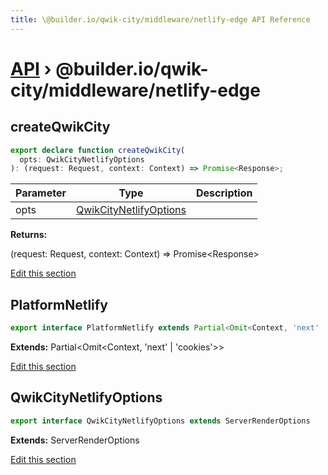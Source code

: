 ```yaml
---
title: \@builder.io/qwik-city/middleware/netlify-edge API Reference
---
```


<h1><a href="/api">API</a> &rsaquo; @builder.io/qwik-city/middleware/netlify-edge</h1>

<h2 id="createqwikcity" title="function - createQwikCity" data-kind="function" data-kind-label="F"><a aria-hidden="true" tabindex="-1" href="#createqwikcity"><span class="icon icon-link"></span></a>createQwikCity</h2>

```typescript
export declare function createQwikCity(
  opts: QwikCityNetlifyOptions
): (request: Request, context: Context) => Promise<Response>;
```

| Parameter | Type                                              | Description |
| --------- | ------------------------------------------------- | ----------- |
| opts      | [QwikCityNetlifyOptions](#qwikcitynetlifyoptions) |             |

**Returns:**

(request: Request, context: Context) =&gt; Promise&lt;Response&gt;

<p class="api-edit"><a href="https://github.com/BuilderIO/qwik/tree/main/packages/qwik-city/middleware/netlify-edge/index.ts" target="_blanks">Edit this section</a></p>

<h2 id="platformnetlify" title="interface - PlatformNetlify" data-kind="interface" data-kind-label="I"><a aria-hidden="true" tabindex="-1" href="#platformnetlify"><span class="icon icon-link"></span></a>PlatformNetlify</h2>

```typescript
export interface PlatformNetlify extends Partial<Omit<Context, 'next' | 'cookies'>>
```

**Extends:** Partial&lt;Omit&lt;Context, 'next' \| 'cookies'&gt;&gt;

<p class="api-edit"><a href="https://github.com/BuilderIO/qwik/tree/main/packages/qwik-city/middleware/netlify-edge/index.ts" target="_blanks">Edit this section</a></p>

<h2 id="qwikcitynetlifyoptions" title="interface - QwikCityNetlifyOptions" data-kind="interface" data-kind-label="I"><a aria-hidden="true" tabindex="-1" href="#qwikcitynetlifyoptions"><span class="icon icon-link"></span></a>QwikCityNetlifyOptions</h2>

```typescript
export interface QwikCityNetlifyOptions extends ServerRenderOptions
```

**Extends:** ServerRenderOptions

<p class="api-edit"><a href="https://github.com/BuilderIO/qwik/tree/main/packages/qwik-city/middleware/netlify-edge/index.ts" target="_blanks">Edit this section</a></p>
